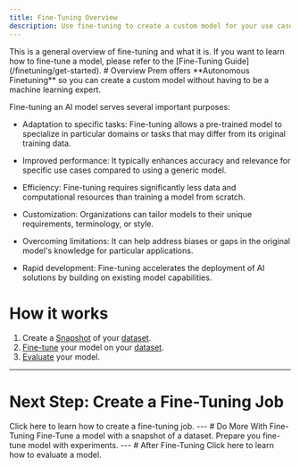 ```yaml
---
title: Fine-Tuning Overview
description: Use fine-tuning to create a custom model for your use case. 
---
```

<Note>
This is a general overview of fine-tuning and what it is. If you want to learn how to fine-tune a model, please refer to the [Fine-Tuning Guide](/finetuning/get-started).
</Note>
# Overview
Prem offers **Autonomous Finetuning** so you can create a custom model without having to be a machine learning expert. 

Fine-tuning an AI model serves several important purposes:


- Adaptation to specific tasks: Fine-tuning allows a pre-trained model to specialize in particular domains or tasks that may differ from its original training data.


- Improved performance: It typically enhances accuracy and relevance for specific use cases compared to using a generic model.


- Efficiency: Fine-tuning requires significantly less data and computational resources than training a model from scratch.


- Customization: Organizations can tailor models to their unique requirements, terminology, or style.


- Overcoming limitations: It can help address biases or gaps in the original model's knowledge for particular applications.


- Rapid development: Fine-tuning accelerates the deployment of AI solutions by building on existing model capabilities.

# How it works

1. Create a [Snapshot](/datasets/create-snapshot) of your [dataset](/datasets/overview).
2. [Fine-tune](/finetuning/get-started) your model on your [dataset](/datasets/overview).
3. [Evaluate](/evaluations/get-started) your model.
---
# Next Step: Create a Fine-Tuning Job   

<Card title="Create a Fine-Tuning Job" icon="robot" href="/finetuning/get-started">
    Click here to learn how to create a fine-tuning job.
</Card>
---
# Do More With Fine-Tuning
<CardGroup cols={2}>
    <Card title="Get Started with Fine-Tuning" icon="robot" href="/finetuning/get-started">             
        Fine-Tune a model with a snapshot of a dataset.
    </Card>
    <Card title="Run Experiments With Fine-Tuned Models" icon="flask" href="/finetuning/experiments">
        Prepare you fine-tune model with experiments.
    </Card>
</CardGroup>
---
# After Fine-Tuning

<Card title="Evaluate a Model" icon="heart-pulse" href="/evaluations/get-started">
    Click here to learn how to evaluate a model.
</Card>
